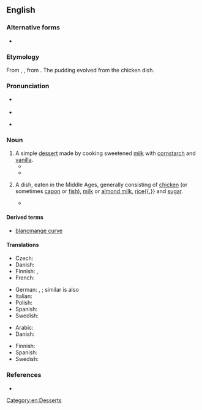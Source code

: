 ==English==
{{wikipedia}}

===Alternative forms===
* {{sense|historical}} {{alter|en|blancmanger}}

===Etymology===
From {{inh|en|enm|blancmanger}}, {{m|enm|blomanger}}, from {{der|en|fro|[[blanc]] [[mangier]]|t=white food}}. The pudding evolved from the chicken dish.

===Pronunciation===
* {{a|UK}} {{IPA|en|/bləˈmɒn(d)ʒ/}}
* {{audio|en|LL-Q1860 (eng)-Vealhurl-blancmange.wav|Audio (UK)}}
* {{a|US}} {{IPA|en|/bləˈmɑn(d)ʒ/}}

===Noun===
{{en-noun|~}}

# A simple [[dessert]] made by cooking sweetened [[milk]] with [[cornstarch]] and [[vanilla]].
#* {{quote-text|en|year=2010|author=Kate Jennings|title=Trouble: Evolution of a Radical: Selected Writings 1970-2010|page=36|passage=I was a snarler. I prided myself on being a snarler. I would go to great lengths to avoid stereotypical feminine behaviour. I thought that in being outrageous or out of control, which I viewed as synonymous, I was thumbing my nose at the patriarchy. My biggest fear about [[AA]] was that I would lose my edge. Turn into '''[[blancmange]]'''.}}
#* {{quote-journal|en|date=2018-07-03|title=England knock Colombia out of World Cup in last-16 penalty shootout|author={{w|Daniel Taylor (journalist)|Daniel Taylor}}|journal={{w|The Guardian}}|url=https://www.theguardian.com/football/2018/jul/03/colombia-england-world-cup-last-16-match-report|passage=Yet the shootout was only part of the story against tough, obdurate opponents – “animals” according to Chris Waddle in his radio commentary – on a night when Colombia’s supporters had filled this stadium in swathes of bright yellow, bouncing and swaying like human '''blancmange''' and creating a raucous din.}}
# {{lb|en|historical}} A dish, eaten in the Middle Ages, generally consisting of [[chicken]] (or sometimes [[capon]] or [[fish]]), [[milk]] or [[almond milk]], [[rice]]{{,}} and [[sugar]].
#* {{quote-text|en|year=2011|author=Annette Hope|title=Londoners' Larder: English Cuisine from Chaucer to the Present|isbn=1780573855|passage=Chaucer's Cook made '''blancmange''' with the best of them, according to the Prologue to the Tales. There were two versions of this popular dish in Chaucer's day, one made with fish and the other with capon or chicken.}}

====Derived terms====
* [[blancmange curve]]

====Translations====
{{trans-top|dessert}}
* Czech: {{t+|cs|pudink|m}}
* Danish: {{t-needed|da}}
* Finnish: {{t|fi|blanc-manger}}, {{t|fi|kermahyytelö}}
* French: {{t+|fr|blanc-manger|m}}
{{trans-mid}}
* German: {{t|de|Blancmanger|n}}, {{t|de|Mandelsulz|f}}; similar is also {{t|de|Weinsulz|f}}
* Italian: {{t|it|biancomangiare|m}}
* Polish: {{t|pl|blamanż|m}}
* Spanish: {{t|es|manjar blanco|m}}
* Swedish: {{t+|sv|blancmangé|c}}
{{trans-bottom}}

{{trans-top|historical white meat dish}}
* Arabic: {{t|ar|إِسْفِيدَبَاج|m}} {{q|contemporary term}}
* Danish: {{t-needed|da}}
{{trans-mid}}
* Finnish: {{t|fi|blanc-manger}}
* Spanish: {{t|es|manjar blanco|m}}
* Swedish: {{t+|sv|blancmangé|c}}
{{trans-bottom}}

===References===
* {{R:Oxford English Dictionary|volume=I|page=900|column=3}}

[[Category:en:Desserts]]